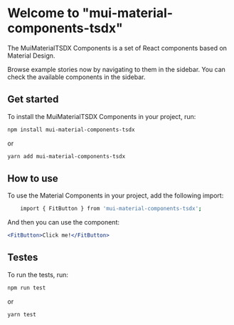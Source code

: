 
<Meta title='Documentation/Introduction' />

<style>
    {`
    .subheading {
      --mediumdark: '#999999';
      font-weight: 700;
      font-size: 13px;
      color: #999;
      letter-spacing: 6px;
      line-height: 24px;
      text-transform: uppercase;
      margin-bottom: 12px;
      margin-top: 40px;
    }

                            .link-list {
                              display: grid;
                              grid-template-columns: 1fr;
                              grid-template-rows: 1fr 1fr;
                              row-gap: 10px;
                            }

                            @media (min-width: 620px) {
                              .link-list {
                                row-gap: 20px;
                                column-gap: 20px;
                                grid-template-columns: 1fr 1fr;
                              }
                            }

                            @media all and (-ms-high-contrast:none) {
                            .link-list {
                                display: -ms-grid;
                                -ms-grid-columns: 1fr 1fr;
                                -ms-grid-rows: 1fr 1fr;
                              }
                            }

                            .link-item {
                              display: block;
                              padding: 20px;
                              border: 1px solid #00000010;
                              border-radius: 5px;
                              transition: background 150ms ease-out, border 150ms ease-out, transform 150ms ease-out;
                              color: #333333;
                              display: flex;
                              align-items: flex-start;
                            }

                            .link-item:hover {
                              border-color: #1EA7FD50;
                              transform: translate3d(0, -3px, 0);
                              box-shadow: rgba(0, 0, 0, 0.08) 0 3px 10px 0;
                            }

                            .link-item:active {
                              border-color: #1EA7FD;
                              transform: translate3d(0, 0, 0);
                            }

                            .link-item strong {
                              font-weight: 700;
                              display: block;
                              margin-bottom: 2px;
                            }

                            .link-item img {
                              height: 40px;
                              width: 40px;
                              margin-right: 15px;
                              flex: none;
                            }

                            .link-item span,
                            .link-item p {
                              margin: 0;
                              font-size: 14px;
                              line-height: 20px;
                            }

                            .tip {
                              display: inline-block;
                              border-radius: 1em;
                              font-size: 11px;
                              line-height: 12px;
                              font-weight: 700;
                              background: #E7FDD8;
                              color: #66BF3C;
                              padding: 4px 12px;
                              margin-right: 10px;
                              vertical-align: top;
                            }

                            .tip-wrapper {
                              font-size: 13px;
                              line-height: 20px;
                              margin-top: 40px;
                              margin-bottom: 40px;
                            }

                            .tip-wrapper code {
                              font-size: 12px;
                              display: inline-block;
                            }
`}
</style>


<br /><br />
# Welcome to "mui-material-components-tsdx"

The MuiMaterialTSDX Components is a set of React components based on Material Design.

Browse example stories now by navigating to them in the sidebar.
You can check the available components in the sidebar.

## Get started

To install the MuiMaterialTSDX Components in your project, run:

```bash
npm install mui-material-components-tsdx
```

or

```bash
yarn add mui-material-components-tsdx
```

## How to use

To use the Material Components in your project, add the following import:

```bash
    import { FitButton } from 'mui-material-components-tsdx';
```

And then you can use the component:

```jsx
<FitButton>Click me!</FitButton>
```

## Testes

To run the tests, run:

```bash
npm run test
```

or

```bash
yarn test
```
